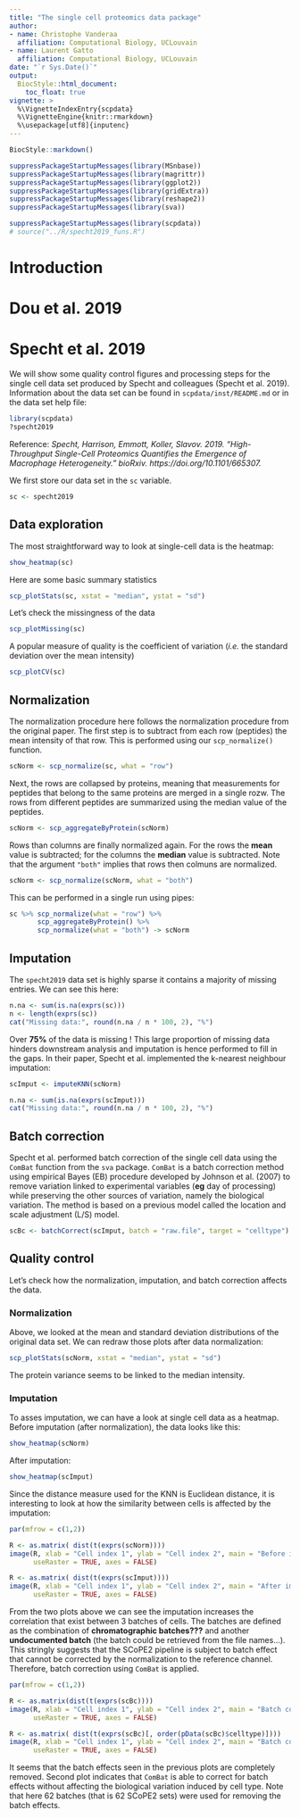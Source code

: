 ```yaml
--- 
title: "The single cell proteomics data package"
author:
- name: Christophe Vanderaa
  affiliation: Computational Biology, UCLouvain
- name: Laurent Gatto
  affiliation: Computational Biology, UCLouvain
date: "`r Sys.Date()`"
output:
  BiocStyle::html_document:
    toc_float: true
vignette: >
  %\VignetteIndexEntry{scpdata}
  %\VignetteEngine{knitr::rmarkdown}
  %\usepackage[utf8]{inputenc}
---
```


```r
BiocStyle::markdown()
```

```r
suppressPackageStartupMessages(library(MSnbase))
suppressPackageStartupMessages(library(magrittr))
suppressPackageStartupMessages(library(ggplot2))
suppressPackageStartupMessages(library(gridExtra))
suppressPackageStartupMessages(library(reshape2))
suppressPackageStartupMessages(library(sva))

suppressPackageStartupMessages(library(scpdata))
# source("../R/specht2019_funs.R")
```

# Introduction 



# Dou et al. 2019 




# Specht et al. 2019

We will show some quality control figures and processing steps for the single cell data set produced by Specht and colleagues (Specht et al. 2019). Information about the data set can be found in `scpdata/inst/README.md` or in the data set help file: 

```r
library(scpdata)
?specht2019
```

Reference: *Specht, Harrison, Emmott, Koller, Slavov. 2019. “High-Throughput Single-Cell Proteomics Quantifies the Emergence of Macrophage Heterogeneity.” bioRxiv. https://doi.org/10.1101/665307.*

We first store our data set in the `sc` variable. 

```r
sc <- specht2019
```


## Data exploration

The most straightforward way to look at single-cell data is the heatmap:

```r
show_heatmap(sc)
```

Here are some basic summary statistics 

```r
scp_plotStats(sc, xstat = "median", ystat = "sd")
``` 

Let's check the missingness of the data 

```r
scp_plotMissing(sc)
```

A popular measure of quality is the coefficient of variation (*i.e.* the standard deviation over the mean intensity)

```r
scp_plotCV(sc)
```




## Normalization 

The normalization procedure here follows the normalization procedure from the original paper. The first step is to subtract from each row (peptides) the mean intensity of that row. This is performed using our `scp_normalize()` function.

```r
scNorm <- scp_normalize(sc, what = "row")
```

Next, the rows are collapsed by proteins, meaning that measurements for peptides that belong to the same proteins are merged in a single rozw. The rows from different peptides are summarized using the median value of the peptides.

```r
scNorm <- scp_aggregateByProtein(scNorm)
```

Rows than columns are finally normalized again. For the rows the **mean** value is subtracted; for the columns the **median** value is subtracted. Note that the argument `"both"` implies that rows then colmuns are normalized.

```r
scNorm <- scp_normalize(scNorm, what = "both")
```

This can be performed in a single run using pipes:
```r
sc %>% scp_normalize(what = "row") %>%
       scp_aggregateByProtein() %>%
       scp_normalize(what = "both") -> scNorm
```


## Imputation 

The `specht2019` data set is highly sparse it contains a majority of missing
entries. We can see this here:

```r
n.na <- sum(is.na(exprs(sc)))
n <- length(exprs(sc))
cat("Missing data:", round(n.na / n * 100, 2), "%")
```

Over **75%** of the data is missing ! This large proportion of missing data hinders downstream analysis and imputation is hence performed to fill in the gaps. In their paper, Specht et al. implemented the k-nearest neighbour imputation:

```r
scImput <- imputeKNN(scNorm)
```

```r
n.na <- sum(is.na(exprs(scImput)))
cat("Missing data:", round(n.na / n * 100, 2), "%")
```

## Batch correction

Specht et al. performed batch correction of the single cell data using the `ComBat` function from the `sva` package. `ComBat` is a batch correction method using empirical Bayes (EB) procedure developed by Johnson et al. (2007) to remove variation linked to experimental variables (**eg** day of processing) while preserving the other sources of variation, namely the biological variation. The method is based on a previous model called the location and scale adjustment (L/S) model.

```r
scBc <- batchCorrect(scImput, batch = "raw.file", target = "celltype")
```


## Quality control

Let's check how the normalization, imputation, and batch correction affects the data. 

### Normalization

Above, we looked at the mean and standard deviation distributions of the original data set. We can redraw those plots after data normalization:

```r
scp_plotStats(scNorm, xstat = "median", ystat = "sd")
```

The protein variance seems to be linked to the median intensity.

### Imputation

To asses imputation, we can have a look at single cell data as a heatmap. 
Before imputation (after normalization), the data looks like this:

```r
show_heatmap(scNorm)
```

After imputation:

```r
show_heatmap(scImput)
```

Since the distance measure used for the KNN is Euclidean distance, it is interesting to look at how the similarity between cells is affected by the imputation:

```r
par(mfrow = c(1,2))

R <- as.matrix( dist(t(exprs(scNorm))))
image(R, xlab = "Cell index 1", ylab = "Cell index 2", main = "Before imputation", 
      useRaster = TRUE, axes = FALSE)

R <- as.matrix( dist(t(exprs(scImput))))
image(R, xlab = "Cell index 1", ylab = "Cell index 2", main = "After imputation", 
      useRaster = TRUE, axes = FALSE)

```

From the two plots above we can see the imputation increases the correlation that exist between 3 batches of cells. The batches are defined as the combination of **chromatographic batches???** and another **undocumented batch** (the batch could be retrieved from the file names...). This stringly suggests that the SCoPE2 pipeline is subject to batch effect that cannot be corrected by the normalization to the reference channel. Therefore, batch correction using `ComBat` is applied. 

```r
par(mfrow = c(1,2))

R <- as.matrix(dist(t(exprs(scBc))))
image(R, xlab = "Cell index 1", ylab = "Cell index 2", main = "Batch correction", 
      useRaster = TRUE, axes = FALSE)

R <- as.matrix( dist(t(exprs(scBc)[, order(pData(scBc)$celltype)])))
image(R, xlab = "Cell index 1", ylab = "Cell index 2", main = "Batch correction \n(cell type ordered)", 
      useRaster = TRUE, axes = FALSE)
```

It seems that the batch effects seen in the previous plots are completely removed. Second plot indicates that `ComBat` is able to correct for batch effects without affecting the biological variation induced by cell type. Note that here 62 batches (that is 62 SCoPE2 sets) were used for removing the batch effects.




